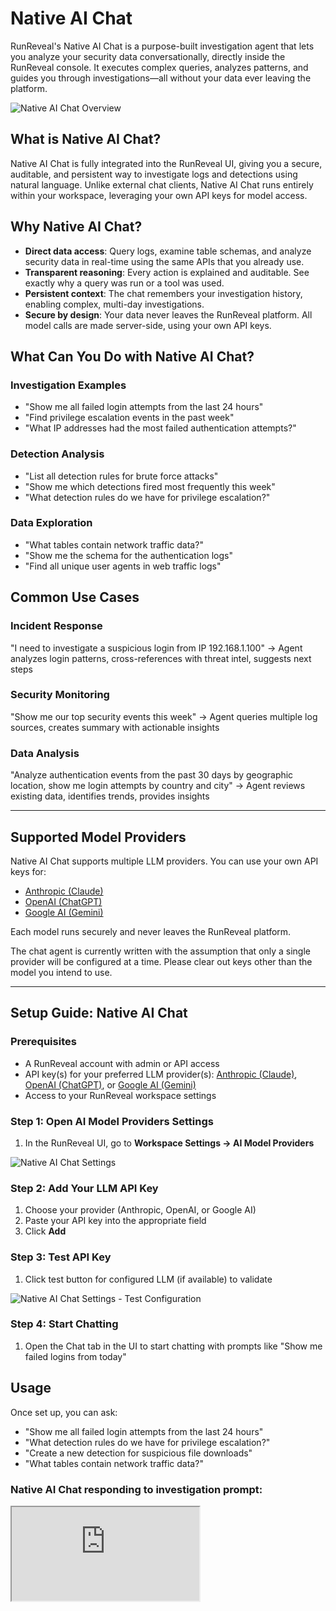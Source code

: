 
<style jsx>{`
  img {
    border-radius: 5px;
  }
`}</style>

# Native AI Chat

RunReveal's Native AI Chat is a purpose-built investigation agent that lets you analyze your security data conversationally, directly inside the RunReveal console. It executes complex queries, analyzes patterns, and guides you through investigations—all without your data ever leaving the platform.

![Native AI Chat Overview](/native-ai-chat-1.png)


## What is Native AI Chat?

Native AI Chat is fully integrated into the RunReveal UI, giving you a secure, auditable, and persistent way to investigate logs and detections using natural language. Unlike external chat clients, Native AI Chat runs entirely within your workspace, leveraging your own API keys for model access.

## Why Native AI Chat?

- **Direct data access**: Query logs, examine table schemas, and analyze security data in real-time using the same APIs that you already use.
- **Transparent reasoning**: Every action is explained and auditable. See exactly why a query was run or a tool was used.
- **Persistent context**: The chat remembers your investigation history, enabling complex, multi-day investigations.
- **Secure by design**: Your data never leaves the RunReveal platform. All model calls are made server-side, using your own API keys.

## What Can You Do with Native AI Chat?

### Investigation Examples
- "Show me all failed login attempts from the last 24 hours"
- "Find privilege escalation events in the past week"
- "What IP addresses had the most failed authentication attempts?"

### Detection Analysis
- "List all detection rules for brute force attacks"
- "Show me which detections fired most frequently this week"
- "What detection rules do we have for privilege escalation?"

### Data Exploration
- "What tables contain network traffic data?"
- "Show me the schema for the authentication logs"
- "Find all unique user agents in web traffic logs"

## Common Use Cases

### Incident Response
"I need to investigate a suspicious login from IP 192.168.1.100"
→ Agent analyzes login patterns, cross-references with threat intel, suggests next steps

### Security Monitoring
"Show me our top security events this week"
→ Agent queries multiple log sources, creates summary with actionable insights

### Data Analysis
"Analyze authentication events from the past 30 days by geographic location, show me login attempts by country and city"
→ Agent reviews existing data, identifies trends, provides insights 

---

## Supported Model Providers

Native AI Chat supports multiple LLM providers. You can use your own API keys for:

- [Anthropic (Claude)](https://docs.anthropic.com/en/api/overview)  
- [OpenAI (ChatGPT)](https://platform.openai.com/account/api-keys)  
- [Google AI (Gemini)](https://ai.google.dev/gemini-api/docs/api-key)

Each model runs securely and never leaves the RunReveal platform.

<Callout type="info">
The chat agent is currently written with the assumption that only a single provider will be configured at a time. Please clear out keys other than the model you intend to use. 
</Callout>

---

## Setup Guide: Native AI Chat

### Prerequisites

- A RunReveal account with admin or API access
- API key(s) for your preferred LLM provider(s): [Anthropic (Claude)](https://docs.anthropic.com/en/api/overview), [OpenAI (ChatGPT)](https://platform.openai.com/account/api-keys), or [Google AI (Gemini)](https://ai.google.dev/gemini-api/docs/api-key)
- Access to your RunReveal workspace settings

### Step 1: Open AI Model Providers Settings

1. In the RunReveal UI, go to **Workspace Settings → AI Model Providers**

![Native AI Chat Settings](/native-ai-chat-setup-1.png)

### Step 2: Add Your LLM API Key

1. Choose your provider (Anthropic, OpenAI, or Google AI)
2. Paste your API key into the appropriate field
3. Click **Add**

### Step 3: Test API Key 

1. Click test button for configured LLM (if available) to validate 

![Native AI Chat Settings - Test Configuration](/native-ai-chat-setup-2.png)

### Step 4: Start Chatting

1. Open the Chat tab in the UI to start chatting with prompts like "Show me failed logins from today"


## Usage

Once set up, you can ask:
- "Show me all failed login attempts from the last 24 hours"
- "What detection rules do we have for privilege escalation?"
- "Create a new detection for suspicious file downloads"
- "What tables contain network traffic data?"

### Native AI Chat responding to investigation prompt:

<iframe
  src="https://customer-c44ap1ntg00ikdh2.cloudflarestream.com/d01cf154e8cc8e1012246ffa5130c428/iframe?autoplay=true&muted=true&loop=true&controls=false&speed=1.3"
  style={{ width: '100%', aspectRatio: '16/9', border: 'none', borderRadius: '8px' }}
  allow="autoplay; encrypted-media; picture-in-picture"
  loading="lazy"
/>

### How the agent reorients after a failed query:

<iframe
  src="https://customer-c44ap1ntg00ikdh2.cloudflarestream.com/f88b13fbaae8bb629f1a6a3609b3eef3/iframe?autoplay=true&muted=true&loop=true&controls=false&speed=1.3"
  style={{ width: '100%', aspectRatio: '16/9', border: 'none', borderRadius: '8px' }}
  allow="autoplay; encrypted-media; picture-in-picture"
  loading="lazy"
/>

## How It Works: The Investigation Process

Native AI Chat uses a structured approach to investigations:

**Example**: "Investigate failed logins from suspicious IPs"

1. **Observe**: "Let me check your authentication logs and IP reputation data"
2. **Orient**: "I found 50 failed logins from 3 high-risk IPs in the last hour"
3. **Decide**: "I should cross-reference these with your user directory and check for successful logins"
4. **Act**: Queries user tables, generates timeline, suggests blocking actions


## Getting the Most from Native AI Chat

### Effective Prompts
- Be specific about timeframes: "last 24 hours" vs "recently"
- Include context: "high-priority alerts" vs "all alerts"
- Ask follow-up questions: "What caused this spike in DNS queries?"

### Investigation Tips
- Start broad, then narrow down: "Show me authentication events" → "Focus on failed logins"
- Ask for explanations: "Why did this detection fire?"
- Request recommendations: "What should I investigate next?"
